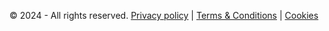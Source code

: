 <div class="custom-footer">
  <p>&copy; 2024 - All rights reserved. 
    <a class="privacy-policy" href=/footer/privacy_policy.qmd>Privacy policy</a> | 
    <a class="terms-conditions" href=/footer/terms_conditions.qmd>Terms & Conditions</a> |
    <a href="#lien-legislation">Cookies</a>
  </p>
</div>
